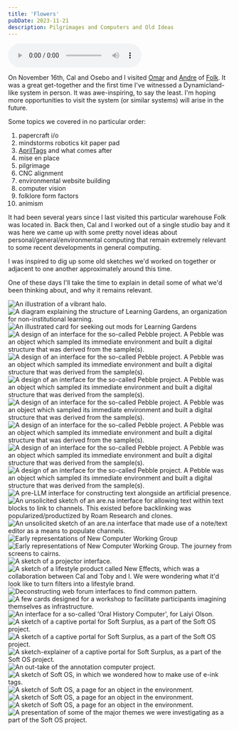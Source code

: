 ```yaml
---
title: 'Flowers'
pubDate: 2023-11-21
description: Pilgrimages and Computers and Old Ideas
---
```


<audio controls preload>
    <source src="http://100.92.194.30/flowers.mp3" type="audio/mpeg"/>
    Your browser does not support the audio element.
</audio>

On November 16th, Cal and Osebo and I visited [Omar](https://omar.website) and [Andre](https://cwervo.com) of [Folk](https://folk.computer). It was a great get-together and the first time I've witnessed a Dynamicland-like system in person. It was awe-inspiring, to say the least. I'm hoping more opportunities to visit the system (or similar systems) will arise in the future.

Some topics we covered in no particular order:

1. papercraft i/o
2. mindstorms robotics kit paper pad
3. [AprilTags](https://april.eecs.umich.edu/software/apriltag) and what comes after
4. mise en place
5. pilgrimage
6. CNC alignment
7. environmental website building
8. computer vision
9. folklore form factors
10. animism

It had been several years since I last visited this particular warehouse Folk was located in. Back then, Cal and I worked out of a single studio bay and it was here we came up with some pretty novel ideas about personal/general/environmental computing that remain extremely relevant to some recent developments in general computing.

I was inspired to dig up some old sketches we'd worked on together or adjacent to one another approximately around this time.

One of these days I'll take the time to explain in detail some of what we'd been thinking about, and why it remains relevant.

<Image src={Screenshot01} alt="An illustration of a vibrant halo."/>
<Image src={Screenshot02} alt="A diagram explaining the structure of Learning Gardens, an organization for non-institutional learning."/>
<Image src={Screenshot03} alt="An illustrated card for seeking out mods for Learning Gardens"/>
<Image src={Screenshot04} alt="A design of an interface for the so-called Pebble project. A Pebble was an object which sampled its immediate environment and built a digital structure that was derived from the sample(s)."/>
<Image src={Screenshot05} alt="A design of an interface for the so-called Pebble project. A Pebble was an object which sampled its immediate environment and built a digital structure that was derived from the sample(s)."/>
<Image src={Screenshot06} alt="A design of an interface for the so-called Pebble project. A Pebble was an object which sampled its immediate environment and built a digital structure that was derived from the sample(s)."/>
<Image src={Screenshot07} alt="A design of an interface for the so-called Pebble project. A Pebble was an object which sampled its immediate environment and built a digital structure that was derived from the sample(s)."/>
<Image src={Screenshot08} alt="A design of an interface for the so-called Pebble project. A Pebble was an object which sampled its immediate environment and built a digital structure that was derived from the sample(s)."/>
<Image src={Screenshot09} alt="A design of an interface for the so-called Pebble project. A Pebble was an object which sampled its immediate environment and built a digital structure that was derived from the sample(s)."/>
<Image src={Screenshot10} alt="A design of an interface for the so-called Pebble project. A Pebble was an object which sampled its immediate environment and built a digital structure that was derived from the sample(s)."/>
<Image src={Screenshot11} alt="A pre-LLM interface for constructing text alongside an artificial presence."/>
<Image src={Screenshot12} alt="An unsolicited sketch of an are.na interface for allowing text within text blocks to link to channels. This existed before backlinking was popularized/productized by Roam Research and clones."/>
<Image src={Screenshot13} alt="An unsolicited sketch of an are.na interface that made use of a note/text editor as a means to populate channels."/>
<Image src={Screenshot14} alt="Early representations of New Computer Working Group"/>
<Image src={Screenshot15} alt="Early representations of New Computer Working Group. The journey from screens to cairns."/>
<Image src={Screenshot16} alt="A sketch of a projector interface."/>
<Image src={Screenshot17} alt="A sketch of a lifestyle product called New Effects, which was a collaboration between Cal and Toby and I. We were wondering what it'd look like to turn filters into a lifestyle brand."/>
<Image src={Screenshot18} alt="Deconstructing web forum interfaces to find common pattern."/>
<Image src={Screenshot19} alt="A few cards designed for a workshop to facilitate participants imagining themselves as infrastructure."/>
<Image src={Screenshot20} alt="An interface for a so-called 'Oral History Computer', for Laiyi Olson."/>
<Image src={Screenshot21} alt="A sketch of a captive portal for Soft Surplus, as a part of the Soft OS project."/>
<Image src={Screenshot22} alt="A sketch of a captive portal for Soft Surplus, as a part of the Soft OS project."/>
<Image src={Screenshot23} alt="A sketch-explainer of a captive portal for Soft Surplus, as a part of the Soft OS project."/>
<Image src={Screenshot24} alt="An out-take of the annotation computer project."/>
<Image src={Screenshot25} alt="A sketch of Soft OS, in which we wondered how to make use of e-ink tags."/>
<Image src={Screenshot26} alt="A sketch of Soft OS, a page for an object in the environment."/>
<Image src={Screenshot27} alt="A sketch of Soft OS, a page for an object in the environment."/>
<Image src={Screenshot28} alt="A sketch of Soft OS, a page for an object in the environment."/>
<Image src={Screenshot29} alt="A presentation of some of the major themes we were investigating as a part of the Soft OS project."/>